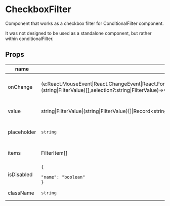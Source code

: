 
# CheckboxFilter
Component that works as a checkbox filter for ConditionalFilter component.

It was not designed to be used as a standalone component, but rather within conditionalFilter.
<ExampleComponent source="CheckboxFilter/conditional-filter-controlled.js" name="conditional filter-controlled.js" /><ExampleComponent source="CheckboxFilter/conditional-filter.js" name="conditional filter.js" /><ExampleComponent source="CheckboxFilter/simple-example.js" name="simple example.js" />

## Props

|name|type|default|description|
|----|----|-------|-----------|
|onChange|(e:React.MouseEvent&#124;React.ChangeEvent&#124;React.FormEvent&lt;HTMLInputElement&gt;,newSelection:string&#124;FilterValue&#124;(string&#124;FilterValue)[],selection?:string&#124;FilterValue)=&gt;void|`() => undefined`|Optional onChange event callback.|
|value|string&#124;FilterValue&#124;(string&#124;FilterValue)[]&#124;Record&lt;string,unknown&gt;|`[]`|Optional list of selected values.|
|placeholder|`string`||Optional select value placeholder.|
|items|FilterItem[]|`[]`|Optional list of available options.|
|isDisabled|<code>&#123;<br/><span className="default-prop-spacer"></span><span className="default-prop-spacer"></span><span className="default-prop-spacer"></span> "name": "boolean"<br />&#125;</code>|`false`|Optional disabled flag.|
|className|`string`||Optional className.|



